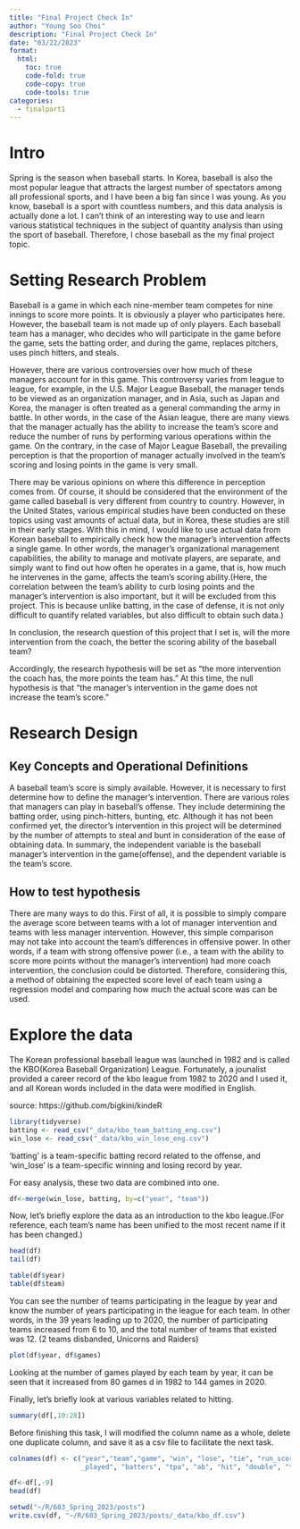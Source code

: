 ```yaml
---
title: "Final Project Check In"
author: "Young Soo Choi"
description: "Final Project Check In"
date: "03/22/2023"
format:
  html:
    toc: true
    code-fold: true
    code-copy: true
    code-tools: true
categories:
  - finalpart1
---
```


# Intro

Spring is the season when baseball starts. In Korea, baseball is also the most popular league that attracts the largest number of spectators among all professional sports, and I have been a big fan since I was young. As you know, baseball is a sport with countless numbers, and this data analysis is actually done a lot. I can't think of an interesting way to use and learn various statistical techniques in the subject of quantity analysis than using the sport of baseball. Therefore, I chose baseball as the my final project topic. 



# Setting Research Problem

Baseball is a game in which each nine-member team competes for nine innings to score more points. It is obviously a player who participates here. However, the baseball team is not made up of only players. Each baseball team has a manager, who decides who will participate in the game before the game, sets the batting order, and during the game, replaces pitchers, uses pinch hitters, and steals.

However, there are various controversies over how much of these managers account for in this game. This controversy varies from league to league, for example, in the U.S. Major League Baseball, the manager tends to be viewed as an organization manager, and in Asia, such as Japan and Korea, the manager is often treated as a general commanding the army in battle. In other words, in the case of the Asian league, there are many views that the manager actually has the ability to increase the team's score and reduce the number of runs by performing various operations within the game. On the contrary, in the case of Major League Baseball, the prevailing perception is that the proportion of manager actually involved in the team's scoring and losing points in the game is very small.

There may be various opinions on where this difference in perception comes from. Of course, it should be considered that the environment of the game called baseball is very different from country to country. However, in the United States, various empirical studies have been conducted on these topics using vast amounts of actual data, but in Korea, these studies are still in their early stages. With this in mind, I would like to use actual data from Korean baseball to empirically check how the manager's intervention affects a single game. In other words, the manager's organizational management capabilities, the ability to manage and motivate players, are separate, and simply want to find out how often he operates in a game, that is, how much he intervenes in the game, affects the team's scoring ability.(Here, the correlation between the team's ability to curb losing points and the manager's intervention is also important, but it will be excluded from this project. This is because unlike batting, in the case of defense, it is not only difficult to quantify related variables, but also difficult to obtain such data.)

In conclusion, the research question of this project that I set is, will the more intervention from the coach, the better the scoring ability of the baseball team?

Accordingly, the research hypothesis will be set as "the more intervention the coach has, the more points the team has." At this time, the null hypothesis is that "the manager's intervention in the game does not increase the team's score."


# Research Design

## Key Concepts and Operational Definitions

A baseball team's score is simply available. However, it is necessary to first determine how to define the manager's intervention. There are various roles that managers can play in baseball's offense. They include determining the batting order, using pinch-hitters, bunting, etc. Although it has not been confirmed yet, the director's intervention in this project will be determined by the number of attempts to steal and bunt in consideration of the ease of obtaining data.
In summary, the independent variable is the baseball manager's intervention in the game(offense), and the dependent variable is the team's score.

## How to test hypothesis

There are many ways to do this.
First of all, it is possible to simply compare the average score between teams with a lot of manager intervention and teams with less manager intervention.
However, this simple comparison may not take into account the team's differences in offensive power. In other words, if a team with strong offensive power (i.e., a team with the ability to score more points without the manager's intervention) had more coach intervention, the conclusion could be distorted.
Therefore, considering this, a method of obtaining the expected score level of each team using a regression model and comparing how much the actual score was can be used.


# Explore the data

The Korean professional baseball league was launched in 1982 and is called the KBO(Korea Baseball Organization) League. Fortunately, a jounalist provided a career record of the kbo league from 1982 to 2020 and I used it, and all Korean words included in the data were modified in English.

source: https://github.com/bigkini/kindeR

```r
library(tidyverse)
batting <- read_csv("_data/kbo_team_batting_eng.csv")
win_lose <- read_csv("_data/kbo_win_lose_eng.csv")
```
'batting' is a team-specific batting record related to the offense, and 'win_lose' is a team-specific winning and losing record by year.

For easy analysis, these two data are combined into one.

```r
df<-merge(win_lose, batting, by=c("year", "team"))
```

Now, let's briefly explore the data as an introduction to the kbo league.(For reference, each team's name has been unified to the most recent name if it has been changed.)


```r
head(df)
tail(df)
```

```r
table(df$year)
table(df$team)
```
You can see the number of teams participating in the league by year and know the number of years participating in the league for each team. In other words, in the 39 years leading up to 2020, the number of participating teams increased from 6 to 10, and the total number of teams that existed was 12. (2 teams disbanded, Unicorns and Raiders)


```r
plot(df$year, df$games)
```
Looking at the number of games played by each team by year, it can be seen that it increased from 80 games d in 1982 to 144 games in 2020.

Finally, let's briefly look at various variables related to hitting.

```r
summary(df[,10:28])
```

Before finishing this task, I will modified the column name as a whole, delete one duplicate column, and save it as a csv file to facilitate the next task.

```r
colnames(df) <- c("year","team","game", "win", "lose", "tie", "run_scored", "run_allowed", "game
                  _played", "batters", "tpa", "ab", "hit", "double", "triple", "hr", "bb", "ibb", "hbp", "so", "rbi", "r", "sh", "sf", "sb", "cs", "gidp", "e")

df<-df[,-9]
head(df)
```

```r
setwd("~/R/603_Spring_2023/posts")
write.csv(df, "~/R/603_Spring_2023/posts/_data/kbo_df.csv")
```

